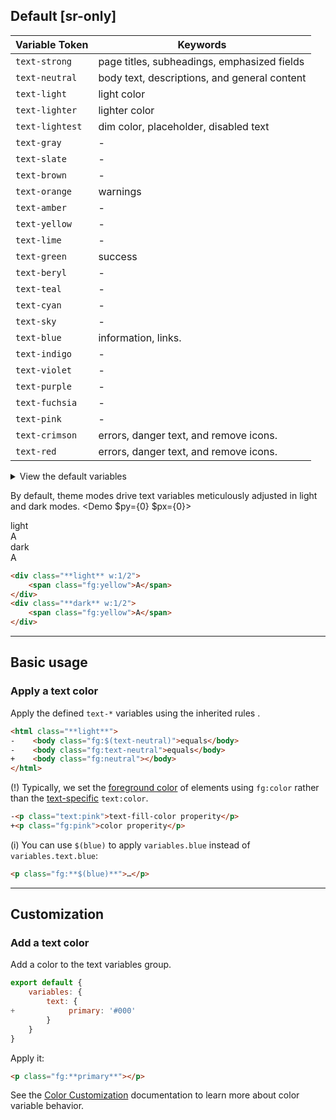 
## Default [sr-only]
| Variable Token                                    | Keywords                                                                  |
|---------------------------------------------------|---------------------------------------------------------------------------|
| <Aa className="fg:strong" />`text-strong`         | page titles, subheadings, emphasized fields                               |
| <Aa className="fg:neutral" />`text-neutral`       | body text, descriptions, and general content                              |
| <Aa className="fg:light" />`text-light`           | light color                                                               |
| <Aa className="fg:lighter" />`text-lighter`       | lighter color                                                             |
| <Aa className="fg:lightest" />`text-lightest`     | dim color, placeholder, disabled text                                     |
| <Aa className="fg:gray" />`text-gray`             | -                                                                         |
| <Aa className="fg:slate" />`text-slate`           | -                                                                         |
| <Aa className="fg:brown" />`text-brown`           | -                                                                         |
| <Aa className="fg:orange" />`text-orange`         | warnings                                                                  |
| <Aa className="fg:amber" />`text-amber`           | -                                                                         |
| <Aa className="fg:yellow" />`text-yellow`         | -                                                                         |
| <Aa className="fg:lime" />`text-lime`             | -                                                                         |
| <Aa className="fg:green" />`text-green`           | success                                                                   |
| <Aa className="fg:beryl" />`text-beryl`           | -                                                                         |
| <Aa className="fg:teal" />`text-teal`             | -                                                                         |
| <Aa className="fg:cyan" />`text-cyan`             | -                                                                         |
| <Aa className="fg:sky" />`text-sky`               | -                                                                         |
| <Aa className="fg:blue" />`text-blue`             | information, links.                                                       |
| <Aa className="fg:indigo" />`text-indigo`         | -                                                                         |
| <Aa className="fg:violet" />`text-violet`         | -                                                                         |
| <Aa className="fg:purple" />`text-purple`         | -                                                                         |
| <Aa className="fg:fuchsia" />`text-fuchsia`       | -                                                                         |
| <Aa className="fg:pink" />`text-pink`             | -                                                                         |
| <Aa className="fg:crimson" />`text-crimson`       | errors, danger text, and remove icons.                                    |
| <Aa className="fg:red" />`text-red`               | errors, danger text, and remove icons.                                    |

<details>
    <summary>View the default variables</summary>
    <div>
        <Code lang="js" beautify>
            {`export default { variables: { text: ${JSON.stringify(require('@master/css').variables.text)}} }`}
        </Code>
    </div>
</details>

By default, theme modes drive text variables meticulously adjusted in light and dark modes.
<Demo $py={0} $px={0}>
    <div class="light w:1/2">
        <div className="bg:base overflow:hidden">
            <div className="abs top:4x left:4x fg:lighter font:12">light</div>
            <div className="fg:yellow fit font:heavy font:96 translateX(50%) float:right py:4x">A</div>
        </div>
    </div>
    <div class="dark w:1/2">
        <div className="bg:base dark overflow:hidden">
            <div className="abs top:4x right:4x fg:lighter font:12">dark</div>
            <div className="fg:yellow fit font:heavy font:96 translateX(-50%) float:left py:4x">A</div>
        </div>
    </div>
</Demo>
```html
<div class="**light** w:1/2">
    <span class="fg:yellow">A</span>
</div>
<div class="**dark** w:1/2">
    <span class="fg:yellow">A</span>
</div>
```

---

## Basic usage
### Apply a text color
Apply the defined `text-*` variables using the inherited rules <TextHeirs />.
```html
<html class="**light**">
-    <body class="fg:$(text-neutral)">equals</body>
-    <body class="fg:text-neutral">equals</body>
+    <body class="fg:neutral"></body>
</html>
```
(!) Typically, we set the [foreground color](/docs/color) of elements using `fg:color` rather than the [text-specific](/docs/text-fill-color) `text:color`.
```html
-<p class="text:pink">text-fill-color properity</p>
+<p class="fg:pink">color properity</p>
```
(i) You can use `$(blue)` to apply `variables.blue` instead of `variables.text.blue`:
```html
<p class="fg:**$(blue)**">…</p>
```

---

## Customization
### Add a text color
Add a color to the text variables group.
```js name=master.css.js
export default {
    variables: {
        text: {
+            primary: '#000'
        }
    }
}
```
Apply it:
```html
<p class="fg:**primary**"></p>
```
See the [Color Customization](/docs/colors#customization) documentation to learn more about color variable behavior.
